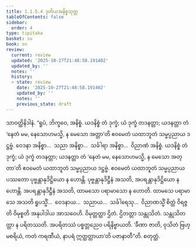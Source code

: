 ```yaml
---
title: 1.1.5.4 ဒုတိယအနိစ္စသုတ္တ
tableOfContents: false
sidebar:
  order: 4
type: tipitaka
basket: su
book: sn
review:
  current: review
  updated: '2025-10-27T21:48:58.191402'
  updated_by: ''
  notes: ''
  history:
  - state: review
    date: '2025-10-27T21:48:58.191402'
    updated_by: ''
    notes: ''
    previous_state: draft
---
```



<ReviewStatus review={frontmatter.review} showDetails={true} />

<HypothesisAnnotation frontmatter={frontmatter} />

<DynamicBreadcrumb />

<Division number="46" book="sn" e="ch" v="18" p="286">

<Paragraph number="201" book="sn">
သာဝတ္ထိနိဒါနံ. “ရူပံ, ဘိက္ခဝေ, အနိစ္စံ. ယဒနိစ္စံ တံ ဒုက္ခံ; ယံ ဒုက္ခံ တဒနတ္တာ; ယဒနတ္တာ တံ ‘နေတံ မမ, နေသောဟမသ္မိ, န မေသော အတ္တာ’တိ ဧဝမေတံ ယထာဘူတံ သမ္မပ္ပညာယ ဒဋ္ဌဗ္ဗံ. ဝေဒနာ အနိစ္စာ…  သညာ အနိစ္စာ…  သင်္ခါရာ အနိစ္စာ…  ဝိညာဏံ အနိစ္စံ. ယဒနိစ္စံ တံ ဒုက္ခံ; ယံ ဒုက္ခံ တဒနတ္တာ; ယဒနတ္တာ တံ ‘နေတံ မမ, နေသောဟမသ္မိ, န မေသော အတ္တာ’တိ ဧဝမေတံ ယထာဘူတံ သမ္မပ္ပညာယ ဒဋ္ဌဗ္ဗံ.
</Paragraph>

<Paragraph number="202" book="sn">
ဧဝမေတံ ယထာဘူတံ သမ္မပ္ပညာယ ပဿတော ပုဗ္ဗန္တာနုဒိဋ္ဌိယော န ဟောန္တိ. ပုဗ္ဗန္တာနုဒိဋ္ဌီနံ အသတိ, အပရန္တာနုဒိဋ္ဌိယော န ဟောန္တိ. အပရန္တာနုဒိဋ္ဌီနံ အသတိ, ထာမသော ပရာမာသော န ဟောတိ. ထာမသေ ပရာမာသေ အသတိ ရူပသ္မိံ…  ဝေဒနာယ…  သညာယ…  သင်္ခါရေသု…  ဝိညာဏသ္မိံ စိတ္တံ ဝိရဇ္ဇတိ ဝိမုစ္စတိ အနုပါဒါယ အာသဝေဟိ. ဝိမုတ္တတ္တာ ဌိတံ. ဌိတတ္တာ သန္တုသိတံ. သန္တုသိတတ္တာ န ပရိတဿတိ. အပရိတဿံ ပစ္စတ္တညေဝ ပရိနိဗ္ဗာယတိ. ‘ခီဏာ ဇာတိ, ဝုသိတံ ဗြဟ္မစရိယံ, ကတံ ကရဏီယံ, နာပရံ ဣတ္ထတ္တာယာ’တိ ပဇာနာတီ”တိ.

</Paragraph>
</Division>

<Paragraph number="203" type="center" book="sn">
စတုတ္ထံ.
</Paragraph>